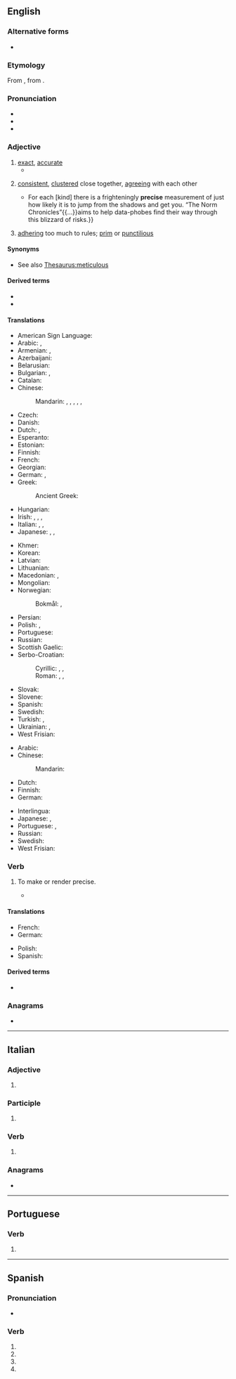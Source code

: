 {{also|précise|precisé|précisé}}
==English==

===Alternative forms===
* {{alter|en|præcise||archaic}}

===Etymology===
From {{der|en|frm|précis}}, from {{der|en|la|praecisus}}.

===Pronunciation===
* {{IPA|/pɹɪˈsaɪs/|lang=en}}
* {{rhymes|aɪs|lang=en}}
* {{hyphenation|pre|cise|lang=en}}

===Adjective===
{{en-adj}}

# [[exact]], [[accurate]]
#* {{quote-book|year=1921|author=Bertrand Russell|title=[[S:The Analysis of Mind/Lecture IX|The Analysis of Mind]]|passage=A memory is "'''precise'''" when the occurrences that would verify it are narrowly circumscribed: for instance, "I met Jones" is '''precise''' as compared to "I met a man." A memory is "accurate" when it is both precise and true, i.e. in the above instance, if it was Jones I met.}}
#: {{ant|en|inexact|imprecise}}
# {{lb|en|sciences|of experimental results}} [[consistent]], [[cluster]]ed close together, [[agree]]ing with each other {{q|this does ''not'' mean that they cluster near the [[true]], [[correct]], or [[accurate]] value}}
#* {{quote-magazine|date=2013-06-22|volume=407|issue=8841|page=76|magazine={{w|The Economist}}
|title=[http://www.economist.com/news/books-and-arts/21579801-making-sense-statistics-riddle-our-days-snakes-and-ladders Snakes and ladders]
|passage=Risk is everywhere.{{...}}For each [kind] there is a frighteningly '''precise''' measurement of just how likely it is to jump from the shadows and get you. “The Norm Chronicles”{{...}}aims to help data-phobes find their way through this blizzard of risks.}}
#: {{ant|en|inconsistent|varying}}
# [[adhere|adhering]] too much to rules; [[prim]] or [[punctilious]]

====Synonyms====
* See also [[Thesaurus:meticulous]]

====Derived terms====
* {{l|en|precisely}}
* {{l|en|prissy}}<!-- see etymology -->

====Translations====
{{trans-top|exact}}
* American Sign Language: {{t|ase|SmallO@NearTipThumb-PalmDown-SmallO@CenterChesthigh-PalmUp CirclesSurface Contact}}
* Arabic: {{t|ar|مَضْبُوط}}, {{t+|ar|دَقِيق}}
* Armenian: {{t+|hy|ճիշտ}}, {{t+|hy|ճշգրիտ}}
* Azerbaijani: {{t+|az|dəqiq}}
* Belarusian: {{t|be|дакла́дны}}
* Bulgarian: {{t+|bg|то́чен}}, {{t+|bg|преци́зен}}
* Catalan: {{t+|ca|precís}}
* Chinese:
*: Mandarin: {{t+|cmn|準確}}, {{t+|cmn|准确|tr=zhǔnquè}}, {{t+|cmn|正確}}, {{t+|cmn|正确|tr=zhèngquè}}, {{t+|cmn|精確}}, {{t+|cmn|精确|tr=jīngquè}}
* Czech: {{t+|cs|přesný|m}}
* Danish: {{t+|da|præcis}}
* Dutch: {{t+|nl|nauwkeurig}}, {{t+|nl|precies}}
* Esperanto: {{t+|eo|preciza}}
* Estonian: {{t+|et|täpne}}
* Finnish: {{t+|fi|tarkka}}
* French: {{t+|fr|précis}}
* Georgian: {{t|ka|ზუსტი}}
* German: {{t+|de|präzise}}, {{t+|de|genau}}
* Greek: {{t+|el|ακριβής}}
*: Ancient Greek: {{t|grc|ἀκριβής}}
* Hungarian: {{t+|hu|pontos}}
* Irish: {{t|ga|cruinn}}, {{t|ga|beacht}}, {{t|ga|gonta}}, {{t|ga|pointeáilte}}
* Italian: {{t+|it|preciso}}, {{t+|it|esatto}}, {{t+|it|accurato}}
* Japanese: {{t+|ja|正確|tr=せいかくな, seikaku na|alt=正確な}}, {{t+|ja|精密|tr=せいみつな, seimitsu na|alt=精密な}}, {{t+|ja|厳密|tr=げんみつな, genmitsu na|alt=厳密な}}
{{trans-mid}}
* Khmer: {{t+|km|ត្រឹម|tr=trəm|sc=Khmr}}
* Korean: {{t+|ko|정확하다|tr=jeonghwak-han|alt=정확한}}
* Latvian: {{t|lv|precīzs}}
* Lithuanian: {{t+|lt|tikslus}}
* Macedonian: {{t|mk|то́чен}}, {{t|mk|пре́цизен}}
* Mongolian: {{t+|mn|нарийн}}
* Norwegian:
*: Bokmål: {{t+|no|presis}}, {{t+|no|nøyaktig}}
* Persian: {{t+|fa|دقیق|tr=daqiq}}
* Polish: {{t+|pl|dokładny}}, {{t+|pl|precyzyjny}}
* Portuguese: {{t+|pt|preciso}}
* Russian: {{t+|ru|то́чный}}
* Scottish Gaelic: {{t|gd|pongail}}
* Serbo-Croatian:
*: Cyrillic: {{t|sh|точан}}, {{t|sh|тачан}}, {{t|sh|прецизан}}
*: Roman: {{t+|sh|točan}}, {{t+|sh|tačan}}, {{t+|sh|precizan}}
* Slovak: {{t|sk|presný}}
* Slovene: {{t|sl|natančen}}
* Spanish: {{t+|es|preciso}}
* Swedish: {{t+|sv|precis}}
* Turkish: {{t+|tr|dakik}}, {{t+|tr|kesin}}
* Ukrainian: {{t+|uk|то́чний}}, {{t|uk|докла́дний}}
* West Frisian: {{t|fy|preciis}}
{{trans-bottom}}

{{trans-top|(sciences) clustered close together}}
* Arabic: {{t-needed|ar}}
* Chinese:
*: Mandarin: {{t-needed|cmn}}
* Dutch: {{t|nl|precijs}}
* Finnish: {{t+|fi|tarkka}}
* German: {{t+|de|exakt}}
{{trans-mid}}
* Interlingua: {{t|ia|precise}}
* Japanese: {{t|ja|厳密な|tr=げんみつな, genmitsuna}}, {{t|ja|正確な|tr=せいかくな, seikakuna}}
* Portuguese: {{t+|pt|preciso|m}}, {{t+|pt|precisa|f}}
* Russian: {{t-needed|ru}}
* Swedish: {{t+|sv|noggrann}}
* West Frisian: {{t|fy|preciis}}
{{trans-bottom}}

===Verb===
{{en-verb|precis}}

# {{lb|en|nonstandard|used by|_|NNES|or|in jargon, e.g. by the European Union|transitive}} To make or render precise.
#* {{quote-book|year=2011||title= Proposal for a REGULATION OF THE EUROPEAN PARLIAMENT AND OF THE COUNCIL on the Common Fisheries Policy |passage=This proposal for a new basic regulation is justified because there is a need '''to precise''' the objectives of the CFP.}}

====Translations====
{{trans-top|exact}}
* French: {{t+|fr|préciser}}
* German: {{t+|de|präzisieren}}
{{trans-mid}}
* Polish: {{t+|pl|precyzować}}
* Spanish: {{t+|es|precisar}}
{{trans-bottom}}

====Derived terms====
* {{l|en|precising definition}}

===Anagrams===
* {{anagrams|en|a=ceeiprs|piecers|pierces|recipes}}

----

==Italian==

===Adjective===
{{head|it|adjective form}}

# {{it-adj form of|preciso|f|pl}}

===Participle===
{{head|it|participle form|g=f-p}}

# {{inflection of|preciso||f|p|lang=it}}

===Verb===
{{head|it|verb form}}

# {{inflection of|precidere||3|s|phis|lang=it}}

===Anagrams===
* {{anagrams|it|perisce}}

----

==Portuguese==

===Verb===
{{head|pt|verb form}}

# {{pt-verb-form-of|precisar}}

----

==Spanish==

===Pronunciation===
* {{es-IPA}}

===Verb===
{{head|es|verb form}}

# {{es-verb form of|ending=ar|mood=imperative|pers=2|formal=yes|number=singular|precisar}}
# {{es-verb form of|ending=ar|mood=subjunctive|tense=present|pers=1|number=singular|precisar}}
# {{es-verb form of|ending=ar|mood=subjunctive|tense=present|pers=2|formal=yes|number=singular|precisar}}
# {{es-verb form of|ending=ar|mood=subjunctive|tense=present|pers=3|number=singular|precisar}}